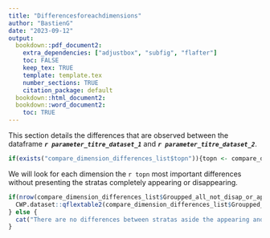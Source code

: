 ```yaml
---
title: "Differencesforeachdimensions"
author: "BastienG"
date: "2023-09-12"
output:
  bookdown::pdf_document2:
    extra_dependencies: ["adjustbox", "subfig", "flafter"]
    toc: FALSE
    keep_tex: TRUE
    template: template.tex
    number_sections: TRUE
    citation_package: default
  bookdown::html_document2:
  bookdown::word_document2: 
    toc: TRUE
---
```


This section details the differences that are observed between the dataframe ***`r parameter_titre_dataset_1`*** and ***`r parameter_titre_dataset_2`***.

```r
if(exists("compare_dimension_differences_list$topn")){topn <- compare_dimension_differences_list$topn} else{topn <- 6}
```

We will look for each dimension the `r topn` most important differences without presenting the stratas completely appearing or disappearing.

```r
if(nrow(compare_dimension_differences_list$Groupped_all_not_disap_or_app_to_dysplay) != 0) {
  CWP.dataset::qflextable2(compare_dimension_differences_list$Groupped_all_not_disap_or_app_to_dysplay, captionn = compare_dimension_differences_list$title, grouped_data = c("Dimension", "measurement_unit", "Loss / Gain"), save_folder = "Diffstratas", columns_to_color = c("Difference (in %)"))
} else {
  cat("There are no differences between stratas aside the appearing and disappearing ones")
}
```
